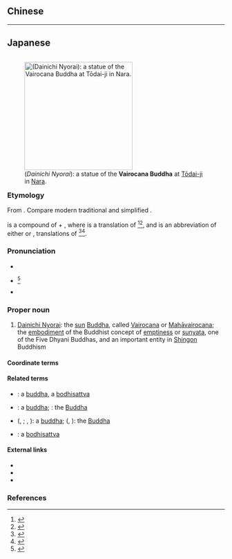 {{also|大日如來}}
==Chinese==
{{zh-see|大日如來}}

----

==Japanese==
<div style="float:right;">
{{wikipedia|lang=ja}}
{{wikipedia|Vairocana}}
[[File:TodaijiDaibutsu0224.jpg|thumb|250px|{{lang|ja|大日如来}} (''Dainichi Nyorai''): a statue of the '''Vairocana Buddha''' at [[w:Tōdai-ji|Tōdai-ji]] in [[w:Nara, Nara|Nara]].]]
</div>
{{ja-kanjitab|だい|にち|にょ|らい|yomi=on}}

===Etymology===
From {{etyl|ltc|ja|sort=たいにちにょらい'}} {{m|ltc|大日如來|tr={{IPAchar|/dajH njit njo loj/}}}}. Compare modern {{etyl|cmn|-}} traditional {{m|cmn|大日如來}} and simplified {{m|cmn|大日如来|tr=Dà rì rú lái}}.

{{etyl|ltc|ja|sort=たいにちにょらい'}} {{m|ltc|大日如來}} is a compound of {{m|ltc|大日}} + {{m|ltc|如來}}, where {{m|ltc|大日|lit=great sun}} is a translation of {{etyl|sa|ja|sort=たいにちにょらい'}} {{m|sa|महावैरोचन|tr=Mahāvairocana|pos=the name of this Buddhist entity}}<ref name="KDJ">{{R:Kokugo Dai Jiten}}</ref><ref name="DJR">{{R:Daijirin}}</ref>, and {{m|ltc|如來}} is an abbreviation of either {{m|ltc|如去如來}} or {{m|ltc|如來如去||coming from suchness, going back into suchness}}, translations of {{etyl|sa|ja|sort=たいにちにょらい'}} {{m|sa|तथागत|tr=tathāgata||coming from suchness, going back into suchness; thus coming, thus going|pos=exact meaning uncertain, see {{pedia|Tathāgata}}}}<ref name="KDJ">{{R:Kokugo Dai Jiten}}</ref><ref name="DJR">{{R:Daijirin}}</ref>.

===Pronunciation===
* {{l|ja|sc=Latn|音読み|On'yomi}}
* {{ja-accent-common|n|だ|いにちにょ|らい}}<ref name="NHK">{{R:NHK Hatsuon}}</ref>
* {{IPA|lang=ja|[da̠init͡ɕi njo̞ɺ̠a̠i]}}

===Proper noun===
{{ja-pos|proper|だいにち にょらい}}

# {{lb|ja|sort=たいにちにょらい'|religion|Buddhism}} [[Dainichi Nyorai]]: the [[sun]] [[Buddha]], called [[Vairocana]] or [[Mahāvairocana]]; the [[embodiment]] of the Buddhist concept of [[emptiness]] or [[sunyata]], one of the Five Dhyani Buddhas, and an important entity in [[Shingon]] Buddhism

====Coordinate terms====
{{ja-five-dhyani}}

====Related terms====
* {{ja-l|如来|にょらい|nyorai}}: a [[buddha]], a [[bodhisattva]]
* {{ja-l|仏|ぶつ|butsu}}: a [[buddha]]; {{ja-l|仏|ぶつ|Butsu}}: the [[Buddha]]
* {{ja-l|仏陀}} ({{ja-l|ぶっだ}}, {{ja-l|||budda}}; {{ja-l|ぶつだ}}, {{ja-l|||butsuda}}): a [[buddha]]; {{ja-l|仏陀}} ({{ja-l|||Budda}}, {{ja-l|||Butsuda}}): the [[Buddha]]
* {{ja-l|菩薩|ぼさつ|bosatsu}}: a [[bodhisattva]]

====External links====
* {{pedia|Śūnyatā|Śūnyatā (emptiness)}}
* {{pedia|Five Dhyani Buddhas}}
* {{pedia|Shingon Buddhism}}

===References===
<references/>